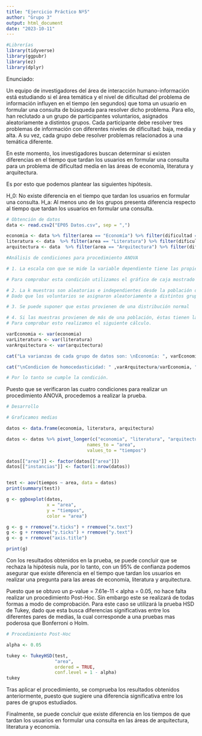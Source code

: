```yaml
---
title: "Ejercicio Práctico Nº5"
author: "Grupo 3"
output: html_document
date: "2023-10-11"
---
```



```r
#Librerías
library(tidyverse)
library(ggpubr)
library(ez)
library(dplyr)
```

Enunciado:

Un equipo de investigadores del área de interacción humano-información está estudiando si el área temática y el nivel de dificultad del problema de información influyen en el tiempo (en segundos) que toma un usuario en formular una consulta de búsqueda para resolver dicho problema. Para ello, han reclutado a un grupo de participantes voluntarios, asignados aleatoriamente a distintos grupos. Cada participante debe resolver tres problemas de información con diferentes niveles de dificultad: baja, media y alta. A su vez, cada grupo debe resolver problemas relacionados a una temática diferente.

En este momento, los investigadores buscan determinar si existen diferencias en el tiempo que tardan los usuarios en formular una consulta para un problema de dificultad media en las áreas de economía, literatura y arquitectura.

Es por esto que podemos plantear las siguientes hipótesis.

H_0: No existe diferencia en el tiempo que tardan los usuarios en formular una consulta.
H_a: Al menos uno de los grupos presenta diferencia respecto al tiempo que tardan los usuarios en formular una consulta.

```r
# Obtención de datos
data <- read.csv2("EP05 Datos.csv", sep = ",")

economia <- data %>% filter(area == "Economía") %>% filter(dificultad == "Media") %>% pull(tiempo)
literatura <- data  %>% filter(area == "Literatura") %>% filter(dificultad == "Media") %>% pull(tiempo)
arquitectura <- data  %>% filter(area == "Arquitectura") %>% filter(dificultad == "Media") %>% pull(tiempo)

```


```r
#Análisis de condiciones para procedimiento ANOVA

# 1. La escala con que se mide la variable dependiente tiene las propiedades de una escala de intervalos iguales.

# Para comprobar esta condición utilizamos el gráfico de caja mostrado más abajo.

# 2. La k muestras son aleatorias e independientes desde la población de origen.
# Dado que los voluntarios se asignaron aleatoriamente a distintos grupos y las areas son distintas entre si, se comprueba esta condición.

# 3. Se puede suponer que estas provienen de una distribución normal

# 4. Si las muestras provienen de más de una población, éstas tienen la misma varianza.
# Para comprobar esto realizamos el siguiente cálculo.

varEconomia <- var(economia)
varLiteratura <- var(literatura)
varArquitectura <- var(arquitectura)

cat("La varianzas de cada grupo de datos son: \nEconomía: ", varEconomia, "\nLiteratura: ", varLiteratura, "\nArquitectura: ", varArquitectura)

cat("\nCondicion de homocedasticidad: " ,varArquitectura/varEconomia, "< 1.5")

# Por lo tanto se cumple la condición.

```
Puesto que se verificaron las cuatro condiciones para realizar un procedimiento ANOVA, procedemos a realizar la prueba.

```r
# Desarrollo

# Graficamos medias

datos <- data.frame(economia, literatura, arquitectura)

datos <- datos %>% pivot_longer(c("economia", "literatura", "arquitectura"),
                              names_to = "area",
                              values_to = "tiempos")

datos[["area"]] <- factor(datos[["area"]])
datos[["instancias"]] <- factor(1:nrow(datos))


test <- aov(tiempos ~ area, data = datos)
print(summary(test))

g <- ggboxplot(datos, 
               x = "area",
               y = "tiempos",
               color = "area")

g <- g + rremove("x.ticks") + rremove("x.text")
g <- g + rremove("y.ticks") + rremove("y.text") 
g <- g + rremove("axis.title")

print(g)

```
Con los resultados obtenidos en la prueba, se puede concluir que se rechaza la hipótesis nula, por lo tanto, con un 95% de confianza podemos asegurar que existe diferencia en el tiempo que tardan los usuarios en realizar una pregunta para las areas de economía, literatura y arquitectura.

Puesto que se obtuvo un p-value = 7.61e-11 < alpha = 0.05, no hace falta realizar un procedimiento Post-Hoc. Sin embargo este se realizará de todas formas a modo de comprobación. Para este caso se utilizará la prueba HSD de Tukey, dado que esta busca diferencias significativas entre los diferentes pares de medias, la cual corresponde a una pruebas mas poderosa que Bonferroni o Holm.

```r
# Procedimiento Post-Hoc

alpha <- 0.05

tukey <- TukeyHSD(test,
                  "area",
                  ordered = TRUE,
                  conf.level = 1 - alpha)
tukey

```
Tras aplicar el procedimiento, se comprueba los resultados obtenidos anteriormente, puesto que sugiere una diferencia significativa entre los pares de grupos estudiados.

Finalmente, se puede concluir que existe diferencia en los tiempos de que tardan los usuarios en formular una consulta en las áreas de arquitectura, literatura y economía.



